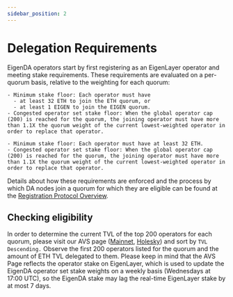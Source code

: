 ```yaml
---
sidebar_position: 2
---
```



# Delegation Requirements

EigenDA operators start by first registering as an EigenLayer operator and meeting stake requirements. These requirements are evaluated on a per-quorum basis, relative to the weighting for each quorum:


<Tabs groupId="network">
  <TabItem value="mainnet" label="Mainnet">

    - Minimum stake floor: Each operator must have
      - at least 32 ETH to join the ETH quorum, or
      - at least 1 EIGEN to join the EIGEN quorum.
    - Congested operator set stake floor: When the global operator cap (200) is reached for the quorum, the joining operator must have more than 1.1X the quorum weight of the current lowest-weighted operator in order to replace that operator.

  </TabItem>
  <TabItem value="holesky" label="Holesky">

    - Minimum stake floor: Each operator must have at least 32 ETH.
    - Congested operator set stake floor: When the global operator cap (200) is reached for the quorum, the joining operator must have more than 1.1X the quorum weight of the current lowest-weighted operator in order to replace that operator.

  </TabItem>
</Tabs>

Details about how these requirements are enforced and the process by which DA nodes join a quorum for which they are eligible can be found at the [Registration Protocol Overview](../registration-protocol.md).


## Checking eligibility

In order to determine the current TVL of the top 200 operators for each quorum, please visit our
AVS page ([Mainnet](https://app.eigenlayer.xyz/avs/eigenda), [Holesky](https://holesky.eigenlayer.xyz/avs/eigenda)) and sort by `TVL
Descending.` Observe the first 200 operators listed for the quorum and the amount of ETH TVL
delegated to them. Please keep in mind that the AVS Page reflects the
operator stake on EigenLayer, which is used to update the EigenDA operator set
stake weights on a weekly basis (Wednesdays at 17:00 UTC), so the EigenDA stake
may lag the real-time EigenLayer stake by at most 7 days.

